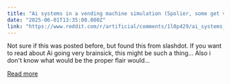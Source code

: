 ```yaml
---
title: "Ai systems in a vending machine simulation (Spolier, some get very derailed…)"
date: "2025-06-01T13:35:08.000Z"
link: "https://www.reddit.com/r/artificial/comments/1l0p429/ai_systems_in_a_vending_machine_simulation/"
---
```


Not sure if this was posted before, but found this from slashdot. If you want to read about Ai going very brainsick, this might be such a thing…
 Also i don't know what would be the proper flair would...

[Read more](https://www.reddit.com/r/artificial/comments/1l0p429/ai_systems_in_a_vending_machine_simulation/)
